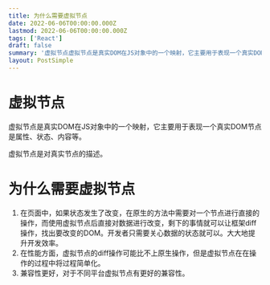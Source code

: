 ```yaml
---
title: 为什么需要虚拟节点
date: 2022-06-06T00:00:00.000Z
lastmod: 2022-06-06T00:00:00.000Z
tags: ['React']
draft: false
summary: '虚拟节点虚拟节点是真实DOM在JS对象中的一个映射，它主要用于表现一个真实DOM节点是属性、状态、内容等。虚拟节点是对真实节点的描述。为什么需要虚拟节点在页面中，如果状态发生了改变，在原生的...'
layout: PostSimple
---
```


# 虚拟节点
虚拟节点是真实DOM在JS对象中的一个映射，它主要用于表现一个真实DOM节点是属性、状态、内容等。

虚拟节点是对真实节点的描述。

# 为什么需要虚拟节点
1. 在页面中，如果状态发生了改变，在原生的方法中需要对一个节点进行直接的操作，而使用虚拟节点后直接对数据进行改变，剩下的事情就可以让框架diff操作，找出要改变的DOM。开发者只需要关心数据的状态就可以。大大地提升开发效率。
2. 在性能方面，虚拟节点的diff操作可能比不上原生操作，但是虚拟节点在在操作的过程中将过程简单化。
3. 兼容性更好，对于不同平台虚拟节点有更好的兼容性。
